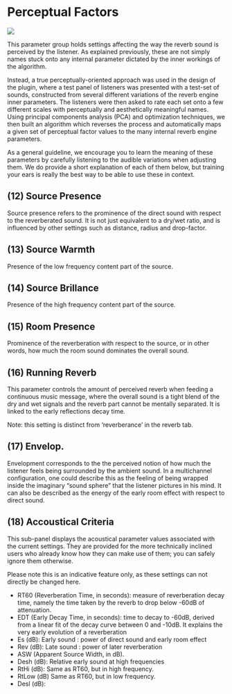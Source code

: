 # Perceptual Factors 

![](https://flux-shared.s3.amazonaws.com/doc_images/Plugins/ircam-spat/spat_05.jpg)

This parameter group holds settings affecting the way the reverb sound is perceived by the listener. As explained 
previously, these are not simply names stuck onto any internal parameter dictated by the inner workings of the algorithm.

Instead, a true perceptually-oriented approach was used in the design of the plugin, where a test panel of listeners was 
presented with a test-set of sounds, constructed from several different variations of the reverb engine inner 
parameters. The listeners were then asked to rate each set onto a few different scales with perceptually and 
aesthetically meaningful names. Using principal components analysis (PCA) and optimization techniques, we then built 
an algorithm which reverses the process and automatically maps a given set of perceptual factor values to the many 
internal reverb engine parameters.


As a general guideline, we encourage you to learn the meaning of these parameters by carefully listening to the audible 
variations when adjusting them. We do provide a short explanation of each of them below, but training your
ears is really the best way to be able to use these in context.


## (12) Source Presence
Source presence refers to the prominence of the direct sound with respect 
to the reverberated sound. It is not just equivalent to a dry/wet ratio, and is
influenced by other settings such as distance, radius and drop-factor.


## (13) Source Warmth
Presence of the low frequency content part of the source.


## (14) Source Brillance
Presence of the high frequency content part of the source.


## (15) Room Presence
Prominence of the reverberation with respect to the source, or in other words,
how much the room sound dominates the overall sound.


## (16) Running Reverb
This parameter controls the amount of perceived reverb when feeding a continuous music message, where the overall
sound is a tight blend of the dry and wet signals and the reverb part cannot be mentally separated. It is linked to the early
reflections decay time.

:::{.callout-note}
Note: this setting is distinct from 'reverberance' in the reverb tab.
:::

## (17) Envelop.
Envelopment corresponds to the the perceived notion of how much the listener feels being surrounded by the ambient
sound. In a multichannel configuration, one could describe this as the feeling of being wrapped inside the imaginary
"sound sphere" that the listener pictures in his mind. It can also be described as the energy of the early room effect with
respect to direct sound.


## (18) Accoustical Criteria
This sub-panel displays the acoustical parameter values associated with the current settings. They are provided for the
more technically inclined users who already know how they can make use of them; you can safely ignore them otherwise.

:::{.callout-note}
Please note this is an indicative feature only, as these settings can not directly be changed here.
:::

* RT60 (Reverberation Time, in seconds): measure of reverberation decay time, namely the time taken by the reverb to
drop below -60dB of attenuation.
* EDT (Early Decay Time, in seconds): time to decay to -60dB, derived from a linear fit of the decay curve between 0 and
-10dB. It explains the very early evolution of a reverberation
* Es (dB): Early sound : power of direct sound and early room effect
* Rev (dB): Late sound : power of later reverberation
* ASW (Apparent Source Width, in dB).
* Desh (dB): Relative early sound at high frequencies
* RtHi (dB): Same as RT60, but in high frequency.
* RtLow (dB) Same as RT60, but in low frequency.
* Desl (dB):
